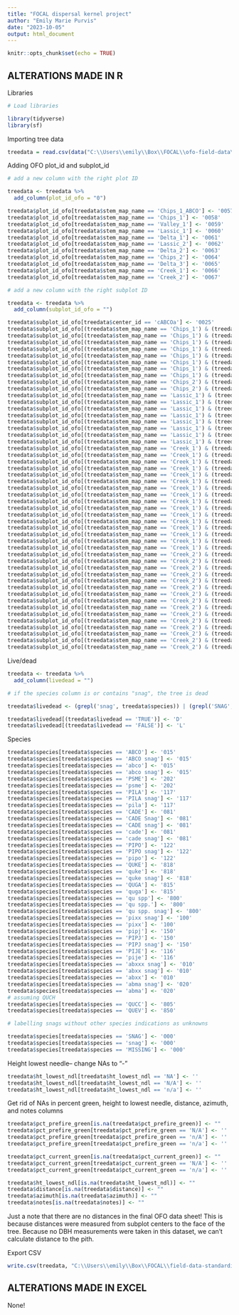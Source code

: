 ```yaml
---
title: "FOCAL dispersal kernel project"
author: "Emily Marie Purvis"
date: "2023-10-05"
output: html_document
---
```


```r
knitr::opts_chunk$set(echo = TRUE)
```

## ALTERATIONS MADE IN R

Libraries 

```r

# Load libraries 

library(tidyverse)
library(sf)

```
Importing tree data

```r

treedata = read.csv(data("C:\\Users\\emily\\Box\\FOCAL\\ofo-field-data\\1_received-data\\0004\\data\\stems_v3_aligned.csv"))

```

Adding OFO plot_id and subplot_id

```r
# add a new column with the right plot ID

treedata <- treedata %>%
  add_column(plot_id_ofo = "0")

treedata$plot_id_ofo[treedata$stem_map_name == 'Chips_1_ABCO'] <- '0057'
treedata$plot_id_ofo[treedata$stem_map_name == 'Chips_1'] <- '0058'
treedata$plot_id_ofo[treedata$stem_map_name == 'Valley_1'] <- '0059'
treedata$plot_id_ofo[treedata$stem_map_name == 'Lassic_1'] <- '0060'
treedata$plot_id_ofo[treedata$stem_map_name == 'Delta_1'] <- '0061'
treedata$plot_id_ofo[treedata$stem_map_name == 'Lassic_2'] <- '0062'
treedata$plot_id_ofo[treedata$stem_map_name == 'Delta_2'] <- '0063'
treedata$plot_id_ofo[treedata$stem_map_name == 'Chips_2'] <- '0064'
treedata$plot_id_ofo[treedata$stem_map_name == 'Delta_3'] <- '0065'
treedata$plot_id_ofo[treedata$stem_map_name == 'Creek_1'] <- '0066'
treedata$plot_id_ofo[treedata$stem_map_name == 'Creek_2'] <- '0067'

# add a new column with the right subplot ID

treedata <- treedata %>%
  add_column(subplot_id_ofo = "") 

treedata$subplot_id_ofo[treedata$center_id == 'cABCOa'] <- '0025'
treedata$subplot_id_ofo[(treedata$stem_map_name == 'Chips_1') & (treedata$center_id == 'c24a')] <- '0026'
treedata$subplot_id_ofo[(treedata$stem_map_name == 'Chips_1') & (treedata$center_id == 'c23a')] <- '0027'
treedata$subplot_id_ofo[(treedata$stem_map_name == 'Chips_1') & (treedata$center_id == 'c22a')] <- '0028'
treedata$subplot_id_ofo[(treedata$stem_map_name == 'Chips_1') & (treedata$center_id == 'c21a')] <- '0029'
treedata$subplot_id_ofo[(treedata$stem_map_name == 'Chips_1') & (treedata$center_id == 'c17a')] <- '0030'
treedata$subplot_id_ofo[(treedata$stem_map_name == 'Chips_1') & (treedata$center_id == 'c18a')] <- '0031'
treedata$subplot_id_ofo[(treedata$stem_map_name == 'Chips_1') & (treedata$center_id == 'c19a')] <- '0032'
treedata$subplot_id_ofo[(treedata$stem_map_name == 'Chips_1') & (treedata$center_id == 'c20a')] <- '0033'
treedata$subplot_id_ofo[(treedata$stem_map_name == 'Chips_2') & (treedata$center_id == 'C16A')] <- '0034'
treedata$subplot_id_ofo[(treedata$stem_map_name == 'Chips_2') & (treedata$center_id == 'C12A')] <- '0035'
treedata$subplot_id_ofo[(treedata$stem_map_name == 'Lassic_1') & (treedata$center_id == 'c24a')] <- '0036'
treedata$subplot_id_ofo[(treedata$stem_map_name == 'Lassic_1') & (treedata$center_id == 'c23a')] <- '0037'
treedata$subplot_id_ofo[(treedata$stem_map_name == 'Lassic_1') & (treedata$center_id == 'c22a')] <- '0038'
treedata$subplot_id_ofo[(treedata$stem_map_name == 'Lassic_1') & (treedata$center_id == 'c21a')] <- '0039'
treedata$subplot_id_ofo[(treedata$stem_map_name == 'Lassic_1') & (treedata$center_id == 'c17a')] <- '0040'
treedata$subplot_id_ofo[(treedata$stem_map_name == 'Lassic_1') & (treedata$center_id == 'c18a')] <- '0041'
treedata$subplot_id_ofo[(treedata$stem_map_name == 'Lassic_1') & (treedata$center_id == 'c19a')] <- '0042'
treedata$subplot_id_ofo[(treedata$stem_map_name == 'Lassic_1') & (treedata$center_id == 'c20a')] <- '0043'
treedata$subplot_id_ofo[(treedata$stem_map_name == 'Creek_1') & (treedata$center_id == 'c11')] <- '0044'
treedata$subplot_id_ofo[(treedata$stem_map_name == 'Creek_1') & (treedata$center_id == 'c10')] <- '0045'
treedata$subplot_id_ofo[(treedata$stem_map_name == 'Creek_1') & (treedata$center_id == 'c14')] <- '0046'
treedata$subplot_id_ofo[(treedata$stem_map_name == 'Creek_1') & (treedata$center_id == 'c15')] <- '0047'
treedata$subplot_id_ofo[(treedata$stem_map_name == 'Creek_1') & (treedata$center_id == 'c16')] <- '0048'
treedata$subplot_id_ofo[(treedata$stem_map_name == 'Creek_1') & (treedata$center_id == 'c12')] <- '0049'
treedata$subplot_id_ofo[(treedata$stem_map_name == 'Creek_1') & (treedata$center_id == 'c08')] <- '0050'
treedata$subplot_id_ofo[(treedata$stem_map_name == 'Creek_1') & (treedata$center_id == 'c07')] <- '0051'
treedata$subplot_id_ofo[(treedata$stem_map_name == 'Creek_1') & (treedata$center_id == 'c06')] <- '0052'
treedata$subplot_id_ofo[(treedata$stem_map_name == 'Creek_1') & (treedata$center_id == 'c13')] <- '0053'
treedata$subplot_id_ofo[(treedata$stem_map_name == 'Creek_1') & (treedata$center_id == 'c09')] <- '0054'
treedata$subplot_id_ofo[(treedata$stem_map_name == 'Creek_1') & (treedata$center_id == 'c01')] <- '0055'
treedata$subplot_id_ofo[(treedata$stem_map_name == 'Creek_1') & (treedata$center_id == 'c05')] <- '0056'
treedata$subplot_id_ofo[(treedata$stem_map_name == 'Creek_1') & (treedata$center_id == 'c02')] <- '0057'
treedata$subplot_id_ofo[(treedata$stem_map_name == 'Creek_1') & (treedata$center_id == 'c03')] <- '0058'
treedata$subplot_id_ofo[(treedata$stem_map_name == 'Creek_1') & (treedata$center_id == 'c04')] <- '0059'
treedata$subplot_id_ofo[(treedata$stem_map_name == 'Creek_2') & (treedata$center_id == 'c06')] <- '0060'
treedata$subplot_id_ofo[(treedata$stem_map_name == 'Creek_2') & (treedata$center_id == 'c02')] <- '0061'
treedata$subplot_id_ofo[(treedata$stem_map_name == 'Creek_2') & (treedata$center_id == 'c01')] <- '0062'
treedata$subplot_id_ofo[(treedata$stem_map_name == 'Creek_2') & (treedata$center_id == 'c05')] <- '0063'
treedata$subplot_id_ofo[(treedata$stem_map_name == 'Creek_2') & (treedata$center_id == 'c13')] <- '0064'
treedata$subplot_id_ofo[(treedata$stem_map_name == 'Creek_2') & (treedata$center_id == 'c14')] <- '0065'
treedata$subplot_id_ofo[(treedata$stem_map_name == 'Creek_2') & (treedata$center_id == 'c10')] <- '0066'
treedata$subplot_id_ofo[(treedata$stem_map_name == 'Creek_2') & (treedata$center_id == 'c15')] <- '0067'
treedata$subplot_id_ofo[(treedata$stem_map_name == 'Creek_2') & (treedata$center_id == 'c11')] <- '0068'
treedata$subplot_id_ofo[(treedata$stem_map_name == 'Creek_2') & (treedata$center_id == 'c07')] <- '0069'
treedata$subplot_id_ofo[(treedata$stem_map_name == 'Creek_2') & (treedata$center_id == 'c03')] <- '0070'
treedata$subplot_id_ofo[(treedata$stem_map_name == 'Creek_2') & (treedata$center_id == 'c04')] <- '0071'
treedata$subplot_id_ofo[(treedata$stem_map_name == 'Creek_2') & (treedata$center_id == 'c08')] <- '0072'
treedata$subplot_id_ofo[(treedata$stem_map_name == 'Creek_2') & (treedata$center_id == 'c12')] <- '0073'
treedata$subplot_id_ofo[(treedata$stem_map_name == 'Creek_2') & (treedata$center_id == 'c16')] <- '0074'

```

Live/dead

```r

treedata <- treedata %>%
  add_column(livedead = "")

# if the species column is or contains "snag", the tree is dead

treedata$livedead <- (grepl('snag', treedata$species)) | (grepl('SNAG', treedata$species)) | (grepl('Snag', treedata$species))

treedata$livedead[(treedata$livedead == 'TRUE')] <- 'D'
treedata$livedead[(treedata$livedead == 'FALSE')] <- 'L'

```

Species

```r

treedata$species[treedata$species == 'ABCO'] <- '015'
treedata$species[treedata$species == 'ABCO snag'] <- '015'
treedata$species[treedata$species == 'abco'] <- '015'
treedata$species[treedata$species == 'abco snag'] <- '015'
treedata$species[treedata$species == 'PSME'] <- '202'
treedata$species[treedata$species == 'psme'] <- '202'
treedata$species[treedata$species == 'PILA'] <- '117'
treedata$species[treedata$species == 'PILA snag'] <- '117'
treedata$species[treedata$species == 'pila'] <- '117'
treedata$species[treedata$species == 'CADE'] <- '081'
treedata$species[treedata$species == 'CADE Snag'] <- '081'
treedata$species[treedata$species == 'CADE snag'] <- '081'
treedata$species[treedata$species == 'cade'] <- '081'
treedata$species[treedata$species == 'cade snag'] <- '081'
treedata$species[treedata$species == 'PIPO'] <- '122'
treedata$species[treedata$species == 'PIPO snag'] <- '122'
treedata$species[treedata$species == 'pipo'] <- '122'
treedata$species[treedata$species == 'QUKE'] <- '818'
treedata$species[treedata$species == 'quke'] <- '818'
treedata$species[treedata$species == 'quke snag'] <- '818'
treedata$species[treedata$species == 'QUGA'] <- '815'
treedata$species[treedata$species == 'quga'] <- '815'
treedata$species[treedata$species == 'qu spp'] <- '800'
treedata$species[treedata$species == 'qu spp.'] <- '800'
treedata$species[treedata$species == 'qu spp. snag'] <- '800'
treedata$species[treedata$species == 'pixx snag'] <- '100'
treedata$species[treedata$species == 'pixx'] <- '100'
treedata$species[treedata$species == 'pipj'] <- '150'
treedata$species[treedata$species == 'PIPJ'] <- '150'
treedata$species[treedata$species == 'PIPJ snag'] <- '150'
treedata$species[treedata$species == 'PIJE'] <- '116'
treedata$species[treedata$species == 'pije'] <- '116'
treedata$species[treedata$species == 'abxxx snag'] <- '010'
treedata$species[treedata$species == 'abxx snag'] <- '010'
treedata$species[treedata$species == 'abxx'] <- '010'
treedata$species[treedata$species == 'abma snag'] <- '020'
treedata$species[treedata$species == 'abma'] <- '020'
# assuming QUCH
treedata$species[treedata$species == 'QUCC'] <- '805'
treedata$species[treedata$species == 'QUEV'] <- '850'

# labelling snags without other species indications as unknowns

treedata$species[treedata$species == 'SNAG'] <- '000'
treedata$species[treedata$species == 'snag'] <- '000'
treedata$species[treedata$species == 'MISSING'] <- '000'
```

Height lowest needle-- change NAs to "-"

```r

treedata$ht_lowest_ndl[treedata$ht_lowest_ndl == 'NA'] <- ''
treedata$ht_lowest_ndl[treedata$ht_lowest_ndl == 'N/A'] <- ''
treedata$ht_lowest_ndl[treedata$ht_lowest_ndl == 'n/a'] <- ''

```

Get rid of NAs in percent green, height to lowest needle, distance, azimuth, and notes columns

```r

treedata$pct_prefire_green[is.na(treedata$pct_prefire_green)] <- ""
treedata$pct_prefire_green[treedata$pct_prefire_green == 'N/A'] <- ''
treedata$pct_prefire_green[treedata$pct_prefire_green == 'n/A'] <- ''
treedata$pct_prefire_green[treedata$pct_prefire_green == 'n/a'] <- ''

treedata$pct_current_green[is.na(treedata$pct_current_green)] <- ""
treedata$pct_current_green[treedata$pct_current_green == 'N/A'] <- ''
treedata$pct_current_green[treedata$pct_current_green == 'n/a'] <- ''

treedata$ht_lowest_ndl[is.na(treedata$ht_lowest_ndl)] <- ""
treedata$distance[is.na(treedata$distance)] <- ""
treedata$azimuth[is.na(treedata$azimuth)] <- ""
treedata$notes[is.na(treedata$notes)] <- ""

```

Just a note that there are no distances in the final OFO data sheet! This is because distances were measured from subplot centers to the face of the tree. Because no DBH measurements were taken in this dataset, we can't calculate distance to the pith.


Export CSV

```r

write.csv(treedata, "C:\\Users\\emily\\Box\\FOCAL\\field-data-standardization\\FOCAL.dispersal.kernel.project\\20231005_FOCAL_dispersal_kernel_project.csv")

```


## ALTERATIONS MADE IN EXCEL

None!

